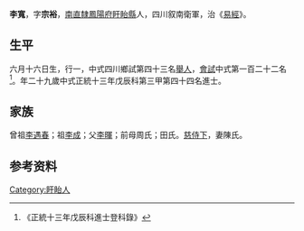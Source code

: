 {{Otheruses|other=名为李寬的其他人物|李寬}}
{{Otheruses|other=名为李宗裕的其他人物|李宗裕}}
{{明清人物信息框
| 姓名 = 李寬
| 原名 =
| 圖片名稱= 
| 圖片大小 =
| 圖片說明 = 
| 最高職務 =
| 國家 = 大明 
| 爵位 =
| 籍貫 = [[南直隸|南直隸]][[鳳陽府|鳳陽府]][[盱眙縣|盱眙縣]]
| 族裔 = 
| 旗籍 = 
| 字號 = 
| 諡號 =
| 出生日期 = 六月十六日
| 出生地點 =
| 逝世日期 = 
| 逝世地點 =
| 墓葬 =
| 配偶 = 陳氏
| 親屬 = 曾祖[[李遇春|李遇春]]，祖[[李成|李成]]，父[[李暉|李暉]]，前母周氏；田氏
| 出身 =
* 正統十三年戊辰科進士
| 經歷 =
| 著作 =  
*
*
*
}}
'''李寬'''{{BD|1420年||1479年||}}，字'''宗裕'''，[[南直隸|南直隸]][[鳳陽府|鳳陽府]][[盱眙縣|盱眙縣]]人，四川叙南衛軍，治《[[易經|易經]]》。

== 生平 ==
六月十六日生，行一，中式四川鄉試第四十三名[[舉人|舉人]]，[[會試|會試]]中式第一百二十二名<ref>《正統十三年戊辰科進士登科錄》</ref>。年二十九歲中式正統十三年戊辰科第三甲第四十四名進士。

== 家族 ==
曾祖[[李遇春|李遇春]]；祖[[李成|李成]]；父[[李暉|李暉]]；前母周氏；田氏。[[慈侍下|慈侍下]]，妻陳氏。

== 参考资料 ==
{{reflist}}

{{正統十三年戊辰科殿试金榜}}

{{Authority control}}

{{DEFAULTSORT:}}
[[Category:盱眙人|Category:盱眙人]]


{{明朝人物小作品}}